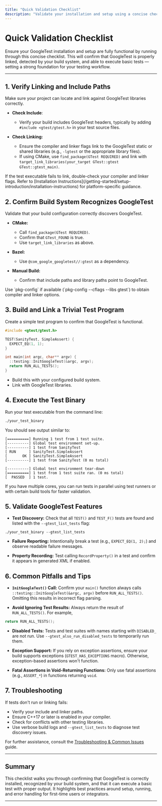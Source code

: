 ```yaml
---
title: "Quick Validation Checklist"
description: "Validate your installation and setup using a concise checklist. Make sure GoogleTest is properly linked, recognized by your build system, and able to execute a trivial test, setting you up for confident further development."
---
```


# Quick Validation Checklist

Ensure your GoogleTest installation and setup are fully functional by running through this concise checklist. This will confirm that GoogleTest is properly linked, detected by your build system, and able to execute basic tests — setting a strong foundation for your testing workflow.

---

## 1. Verify Linking and Include Paths

Make sure your project can locate and link against GoogleTest libraries correctly.

- **Check Include**:
  - Verify your build includes GoogleTest headers, typically by adding `#include <gtest/gtest.h>` in your test source files.

- **Check Linking:**
  - Ensure the compiler and linker flags link to the GoogleTest static or shared libraries (e.g., `-lgtest` or the appropriate library files).
  - If using CMake, use `find_package(GTest REQUIRED)` and link with `target_link_libraries(your_target GTest::gtest GTest::gtest_main)`.


<Note>
If the test executable fails to link, double-check your compiler and linker flags. Refer to [Installation Instructions](/getting-started/setup-introduction/installation-instructions) for platform-specific guidance.
</Note>

## 2. Confirm Build System Recognizes GoogleTest

Validate that your build configuration correctly discovers GoogleTest.

- **CMake:**
  - Call `find_package(GTest REQUIRED)`.
  - Confirm that `GTest_FOUND` is true.
  - Use `target_link_libraries` as above.

- **Bazel:**
  - Use `@com_google_googletest//:gtest` as a dependency.

- **Manual Build:**
  - Confirm that include paths and library paths point to GoogleTest.


<Tip>
Use `pkg-config` if available (`pkg-config --cflags --libs gtest`) to obtain compiler and linker options.
</Tip>

## 3. Build and Link a Trivial Test Program

Create a simple test program to confirm that GoogleTest is functional.

```cpp
#include <gtest/gtest.h>

TEST(SanityTest, SimpleAssert) {
  EXPECT_EQ(1, 1);
}

int main(int argc, char** argv) {
  ::testing::InitGoogleTest(&argc, argv);
  return RUN_ALL_TESTS();
}
```

- Build this with your configured build system.
- Link with GoogleTest libraries.

## 4. Execute the Test Binary

Run your test executable from the command line:

```bash
./your_test_binary
```

You should see output similar to:

```none
[==========] Running 1 test from 1 test suite.
[----------] Global test environment set-up.
[----------] 1 test from SanityTest
[ RUN      ] SanityTest.SimpleAssert
[       OK ] SanityTest.SimpleAssert
[----------] 1 test from SanityTest (0 ms total)

[----------] Global test environment tear-down
[==========] 1 test from 1 test suite ran. (0 ms total)
[  PASSED  ] 1 test.
```

<Tip>
If you have multiple cores, you can run tests in parallel using test runners or with certain build tools for faster validation.
</Tip>

## 5. Validate GoogleTest Features

- **Test Discovery:** Check that all `TEST()` and `TEST_F()` tests are found and listed with the `--gtest_list_tests` flag:

```
./your_test_binary --gtest_list_tests
```

- **Failure Reporting:** Intentionally break a test (e.g., `EXPECT_EQ(1, 2);`) and observe readable failure messages.

- **Property Recording:** Test calling `RecordProperty()` in a test and confirm it appears in generated XML if enabled.

## 6. Common Pitfalls and Tips

- **`InitGoogleTest()` Call:** Confirm your `main()` function always calls `::testing::InitGoogleTest(&argc, argv)` before `RUN_ALL_TESTS()`. Omitting this results in incorrect flag parsing.

- **Avoid Ignoring Test Results:** Always return the result of `RUN_ALL_TESTS()`. For example,

```cpp
return RUN_ALL_TESTS();
```

- **Disabled Tests:** Tests and test suites with names starting with `DISABLED_` are not run. Use `--gtest_also_run_disabled_tests` to temporarily run them.

- **Exception Support:** If you rely on exception assertions, ensure your build supports exceptions (`GTEST_HAS_EXCEPTIONS` macro). Otherwise, exception-based assertions won't function.

- **Fatal Assertions in Void-Returning Functions:** Only use fatal assertions (e.g., `ASSERT_*`) in functions returning `void`.

## 7. Troubleshooting

If tests don't run or linking fails:

- Verify your include and linker paths.
- Ensure C++17 or later is enabled in your compiler.
- Check for conflicts with other testing libraries.
- Use verbose build logs and `--gtest_list_tests` to diagnose test discovery issues.

For further assistance, consult the [Troubleshooting & Common Issues](/getting-started/first-steps-validation/troubleshooting) guide.

---

## Summary

This checklist walks you through confirming that GoogleTest is correctly installed, recognized by your build system, and that it can execute a basic test with proper output. It highlights best practices around setup, running, and error handling for first-time users or integrators.

---
